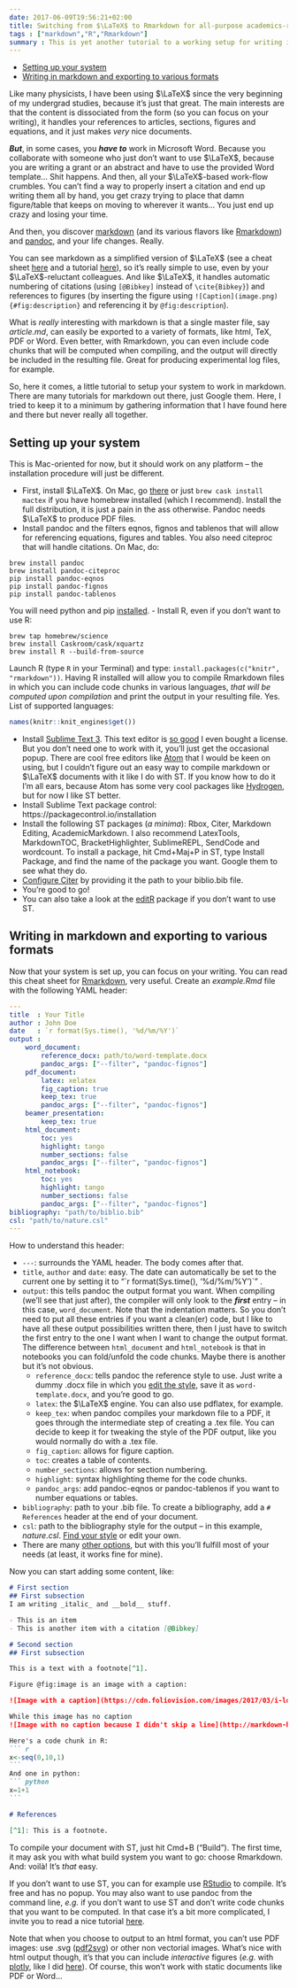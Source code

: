 ```yaml
---
date: 2017-06-09T19:56:21+02:00
title: Switching from $\LaTeX$ to Rmarkdown for all-purpose academics-related writing
tags : ["markdown","R","Rmarkdown"]
summary : This is yet another tutorial to a working setup for writing in Rmarkdown for academics
---
```

<!-- MarkdownTOC -->

- [Setting up your system](#setting-up-your-system)
- [Writing in markdown and exporting to various formats](#writing-in-markdown-and-exporting-to-various-formats)

<!-- /MarkdownTOC -->

Like many physicists, I have been using $\LaTeX$ since the very beginning of my undergrad studies, because it's just that great. The main interests are that the content is dissociated from the form (so you can focus on your writing), it handles your references to articles, sections, figures and equations, and it just makes _very_ nice documents. 

__*But*__, in some cases, you __*have to*__ work in Microsoft Word. Because you collaborate with someone who just don't want to use $\LaTeX$, because you are writing a grant or an abstract and have to use the provided Word template... Shit happens. And then, all your $\LaTeX$-based work-flow crumbles. You can't find a way to properly insert a citation and end up writing them all by hand, you get crazy trying to place that damn figure/table that keeps on moving to wherever it wants... You just end up crazy and losing your time.

And then, you discover [markdown](https://en.wikipedia.org/wiki/Markdown) (and its various flavors like [Rmarkdown](http://rmarkdown.rstudio.com/articles_intro.html)) and [pandoc](http://pandoc.org/), and your life changes. Really. 

You can see markdown as a simplified version of $\LaTeX$ (see a cheat sheet [here](https://github.com/adam-p/markdown-here/wiki/Markdown-Cheatsheet) and a tutorial [here](http://www.markdowntutorial.com/)), so it's really simple to use, even by your $\LaTeX$-reluctant colleagues. And like $\LaTeX$, it handles automatic numbering of citations (using `[@Bibkey]` instead of `\cite{Bibkey}`) and references to figures (by inserting the figure using `![Caption](image.png) {#fig:description}` and referencing it by `@fig:description`).

What is _really_ interesting with markdown is that a single master file, say _article.md_, can easily be exported to a variety of formats, like html, TeX, PDF or Word. Even better, with Rmarkdown, you can even include code chunks that will be computed when compiling, and the output will directly be included in the resulting file. Great for producing experimental log files, for example.

So, here it comes, a little tutorial to setup your system to work in markdown. There are many tutorials for markdown out there, just Google them. Here, I tried to keep it to a minimum by gathering information that I have found here and there but never really all together.

## Setting up your system

This is Mac-oriented for now, but it should work on any platform -- the installation procedure will just be different.

- First, install $\LaTeX$. On Mac, go [there](http://tug.org/mactex/) or just `brew cask install mactex` if you have homebrew installed (which I recommend). Install the full distribution, it is just a pain in the ass otherwise. Pandoc needs $\LaTeX$ to produce PDF files.
- Install pandoc and the filters eqnos, fignos and tablenos that will allow for referencing equations, figures and tables. You also need citeproc that will handle citations. On Mac, do:  
```
brew install pandoc
brew install pandoc-citeproc
pip install pandoc-eqnos
pip install pandoc-fignos
pip install pandoc-tablenos
```
You will need python and pip [installed](https://stackoverflow.com/questions/17271319/how-do-i-install-pip-on-macos-or-os-x).
- Install R, even if you don't want to use R:  
```
brew tap homebrew/science
brew install Caskroom/cask/xquartz
brew install R --build-from-source
```
Launch R (type `R` in your Terminal) and type: `install.packages(c("knitr", "rmarkdown"))`. Having R installed will allow you to compile Rmarkdown files in which you can include code chunks in various languages, _that will be computed upon compilation_ and print the output in your resulting file. Yes. List of supported languages:
```r
names(knitr::knit_engines$get())
```
- Install [Sublime Text 3](http://www.sublimetext.com/3). This text editor is [so good](https://scotch.io/bar-talk/the-complete-visual-guide-to-sublime-text-3-getting-started-and-keyboard-shortcuts) I even bought a license. But you don't need one to work with it, you'll just get the occasional popup. There are cool free editors like [Atom](https://atom.io/) that I would be keen on using, but I couldn't figure out an easy way to compile markdown or $\LaTeX$ documents with it like I do with ST. If you know how to do it I'm all ears, because Atom has some very cool packages like [Hydrogen](https://atom.io/packages/hydrogen), but for now I like ST better.  
- Install Sublime Text package control: https://packagecontrol.io/installation   
- Install the following ST packages (_a minima_): Rbox, Citer, Markdown​Editing, AcademicMarkdown. I also recommend LatexTools, MarkdownTOC, BracketHighlighter, SublimeREPL, SendCode and wordcount. To install a package, hit Cmd+Maj+P in ST, type Install Package, and find the name of the package you want. Google them to see what they do.
- [Configure Citer](https://github.com/mangecoeur/Citer) by providing it the path to your biblio.bib file.
- You're good to go!
- You can also take a look at the [editR](https://github.com/swarm-lab/editR) package if you don't want to use ST.



## Writing in markdown and exporting to various formats

Now that your system is set up, you can focus on your writing. You can read this cheat sheet for [Rmarkdown](https://www.rstudio.com/wp-content/uploads/2015/03/rmarkdown-reference.pdf), very useful. Create an _example.Rmd_ file with the following YAML header:
```yaml
---
title  : Your Title
author : John Doe
date   : `r format(Sys.time(), '%d/%m/%Y')`
output :
    word_document:
        reference_docx: path/to/word-template.docx
        pandoc_args: ["--filter", "pandoc-fignos"]
    pdf_document:
        latex: xelatex
        fig_caption: true
        keep_tex: true
        pandoc_args: ["--filter", "pandoc-fignos"]
    beamer_presentation:
        keep_tex: true
    html_document:
        toc: yes
        highlight: tango
        number_sections: false
        pandoc_args: ["--filter", "pandoc-fignos"]
    html_notebook:
        toc: yes
        highlight: tango
        number_sections: false
        pandoc_args: ["--filter", "pandoc-fignos"]
bibliography: "path/to/biblio.bib"
csl: "path/to/nature.csl"
---
```
How to understand this header:

- `---`: surrounds the YAML header. The body comes after that.
- `title`, `author` and `date`: easy. The date can automatically be set to the current one by setting it to "&#96;r format(Sys.time(), '%d/%m/%Y')&#96;" .
- `output`: this tells pandoc the output format you want. When compiling (we'll see that just after), the compiler will only look to the _**first**_ entry -- in this case, `word_document`. Note that the indentation matters. So you don't need to put all these entries if you want a clean(er) code, but I like to have all these output possibilities written there, then I just have to switch the first entry to the one I want when I want to  change the output format. The difference between `html_document` and `html_notebook` is that in notebooks you can fold/unfold the code chunks. Maybe there is another but it's not obvious.
    + `reference_docx`: tells pandoc the reference style to use. Just write a dummy .docx file in which you [edit the style](http://www.dummies.com/software/microsoft-office/word/how-to-change-an-existing-style-in-word-2016/), save it as `word-template.docx`, and you're good to go.
    + `latex`: the $\LaTeX$ engine. You can also use pdflatex, for example.
    + `keep_tex`: when pandoc compiles your markdown file to a PDF, it goes through the intermediate step of creating a .tex file. You can decide to keep it for tweaking the style of the PDF output, like you would normally do with a .tex file.
    + `fig_caption`: allows for figure caption.
    + `toc`: creates a table of contents.
    + `number_sections`: allows for section numbering.
    + `highlight`: syntax highlighting theme for the code chunks.
    + `pandoc_args`: add pandoc-eqnos or pandoc-tablenos if you want to number equations or tables.
- `bibliography`: path to your .bib file. To create a bibliography, add a ```# References``` header at the end of your document.
- `csl`: path to the bibliography style for the output -- in this example, _nature.csl_. [Find your style](https://www.zotero.org/styles) or edit your own. 
- There are many [other options](https://www.rstudio.com/wp-content/uploads/2015/03/rmarkdown-reference.pdf), but with this you'll fulfill most of your needs (at least, it works fine for mine).

Now you can start adding some content, like:
```` markdown
# First section
## First subsection
I am writing _italic_ and __bold__ stuff.

- This is an item
- This is another item with a citation [@Bibkey]

# Second section
## First subsection

This is a text with a footnote[^1].

Figure @fig:image is an image with a caption:

![Image with a caption](https://cdn.foliovision.com/images/2017/03/i-love-markdown.png){#fig:image}

While this image has no caption 
![Image with no caption because I didn't skip a line](http://markdown-here.com/img/icon256.png)

Here's a code chunk in R:
``` r
x<-seq(0,10,1)
```
And one in python:
``` python
x=1+1
```

# References

[^1]: This is a footnote.
```` 

To compile your document with ST, just hit Cmd+B ("Build"). The first time, it may ask you with what build system you want to go: choose Rmarkdown. And: voilà! It's _that_ easy.

If you don't want to use ST, you can for example use [RStudio](http://rmarkdown.rstudio.com/lesson-1.html) to compile. It's free and has no popup.
You may also want to use pandoc from the command line, _e.g._ if you don't want to use ST and don't write code chunks that you want to be computed. In that case it's a bit more complicated, I invite you to read a nice tutorial [here](http://blog.kdheepak.com/writing-papers-with-markdown.html).

Note that when you choose to output to an html format, you can't use PDF images: use .svg ([pdf2svg](http://www.cityinthesky.co.uk/opensource/pdf2svg/)) or other non vectorial images. What's nice with html output though, it's that you can include _interactive_ figures (_e.g._ with [plotly](https://plot.ly/), like I did [here](../3dplotR)). Of course, this won't work with static documents like PDF or Word...








